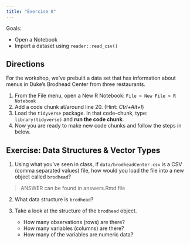 ```yaml
---
title: "Exercise 0"
---
```


Goals:  

- Open a Notebook
- Import a dataset using `reader::read_csv()`

## Directions

For the workshop, we've prebuilt a data set that has information about menus in Duke's Brodhead Center from three restaurants.  

1. From the File menu, open a New R Notebook:  `File > New File > R Notebook`
1. Add a code chunk at/around line 20.  (Hint: *Ctrl+Alt+I*)
1. Load the `tidyverse` package.  In that code-chunk, type: `library(tidyverse)` and **run the code chunk**.
1. Now you are ready to make new code chunks and follow the steps in below.


## Exercise: Data Structures & Vector Types

1. Using what you've seen in class, if `data/brodheadCenter.csv` is a CSV (comma separated values) file, how would you load the file into a new object called `brodhead`?

> ANSWER can be found in answers.Rmd file

2. What data structure is `brodhead`?

3. Take a look at the structure of the `brodhead` object.
    - How many observations (rows) are there?
    - How many variables (columns) are there?
    - How many of the variables are numeric data?

